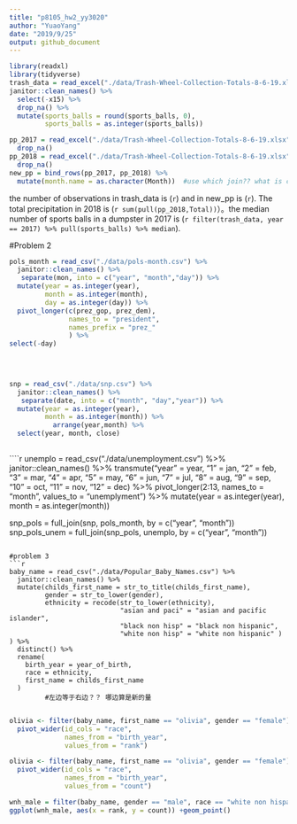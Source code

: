 ```yaml
---
title: "p8105_hw2_yy3020"
author: "YuaoYang"
date: "2019/9/25"
output: github_document
---
```


```r
library(readxl)
library(tidyverse)
trash_data = read_excel("./data/Trash-Wheel-Collection-Totals-8-6-19.xlsx", sheet = "Mr. Trash Wheel", col_names = TRUE) %>%
janitor::clean_names() %>%
  select(-x15) %>%
  drop_na() %>%
  mutate(sports_balls = round(sports_balls, 0),
         sports_balls = as.integer(sports_balls)) 
```


```r
pp_2017 = read_excel("./data/Trash-Wheel-Collection-Totals-8-6-19.xlsx", sheet = "2017 Precipitation", skip = 1) %>%
  drop_na() 
pp_2018 = read_excel("./data/Trash-Wheel-Collection-Totals-8-6-19.xlsx", sheet = "2018 Precipitation", skip = 1) %>%
  drop_na() 
new_pp = bind_rows(pp_2017, pp_2018) %>%
  mutate(month.name = as.character(Month))  #use which join?? what is combine
```

the number of observations in trash_data is (`r  `) and in new_pp is (`r `). The total precipitation in 2018 is (`r sum(pull(pp_2018,Total)) `）。the median number of sports balls in a dumpster in 2017 is (`r filter(trash_data, year == 2017) %>% pull(sports_balls) %>% median `).

#Problem 2
```r
pols_month = read_csv("./data/pols-month.csv") %>%
  janitor::clean_names() %>%
   separate(mon, into = c("year", "month","day")) %>%
  mutate(year = as.integer(year),
         month = as.integer(month),
         day = as.integer(day)) %>%
  pivot_longer(c(prez_gop, prez_dem),
               names_to = "president",
               names_prefix = "prez_"
               ) %>%
select(-day)
 

  
```

```r
snp = read_csv("./data/snp.csv") %>%
  janitor::clean_names() %>%
   separate(date, into = c("month", "day","year")) %>%
  mutate(year = as.integer(year),
         month = as.integer(month)) %>%
           arrange(year,month) %>%
  select(year, month, close)
 
```

````r
unemplo = read_csv("./data/unemployment.csv") %>%
  janitor::clean_names() %>%
 transmute("year" = year,
          "1" = jan, 
           "2" = feb,
           "3" = mar,
           "4" = apr,
           "5" = may,
           "6" = jun,
           "7" = jul,
           "8" = aug,
           "9" = sep,
           "10" = oct,
           "11" = nov,
           "12" = dec) %>%
  pivot_longer(2:13,
               names_to = "month",
               values_to = "unemplyment") %>%
   mutate(year = as.integer(year),
         month = as.integer(month))

snp_pols = full_join(snp, pols_month, by = c("year", "month"))
snp_pols_unem = full_join(snp_pols, unemplo, by = c("year", "month"))

```

#problem 3
```r
baby_name = read_csv("./data/Popular_Baby_Names.csv") %>%
  janitor::clean_names() %>%
  mutate(childs_first_name = str_to_title(childs_first_name),
         gender = str_to_lower(gender),
         ethnicity = recode(str_to_lower(ethnicity),
                            "asian and paci" = "asian and pacific islander",
                            "black non hisp" = "black non hispanic",
                            "white non hisp" = "white non hispanic" ) ) %>%
  distinct() %>%
  rename(
    birth_year = year_of_birth,
    race = ethnicity,
    first_name = childs_first_name
  )
         #左边等于右边？？ 哪边算是新的量
  
```

```r
olivia <- filter(baby_name, first_name == "olivia", gender == "female") %>%
  pivot_wider(id_cols = "race",
              names_from = "birth_year",
              values_from = "rank")

olivia <- filter(baby_name, first_name == "olivia", gender == "female") %>%
  pivot_wider(id_cols = "race",
              names_from = "birth_year",
              values_from = "count")

```

```r
wnh_male = filter(baby_name, gender == "male", race == "white non hispanic", birth_year == "2016")
ggplot(wnh_male, aes(x = rank, y = count)) +geom_point()
```
